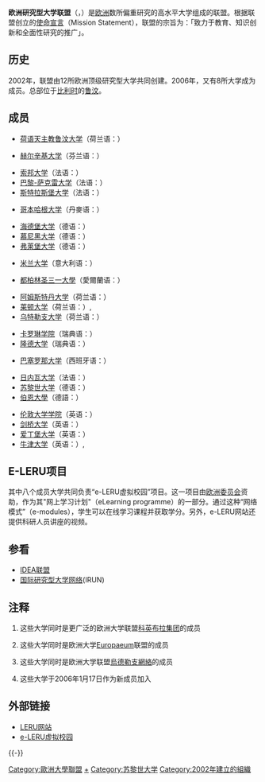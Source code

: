 {{Infobox organization
|name         = 欧洲研究型大学联盟<br>League of European Research Universities
|image        = Logo LERU.svg
|formation    = 2002年
|type         =  
|leader_title =  
|leader_name  =  
|headquarters = {{BEL}}[[鲁汶|鲁汶]] 
|region_served= [[欧洲|欧洲]]
|website      = {{URL|http://www.leru.org/}}
}}

'''欧洲研究型大学联盟'''（{{lang-en|League of European Research Universities}}，{{lang|en|'''LERU'''}}）是[[欧洲|欧洲]]数所偏重研究的高水平大学组成的联盟。根据联盟创立的[[使命宣言|使命宣言]]（Mission Statement），联盟的宗旨为：「致力于教育、知识创新和全面性研究的推广」。

== 历史 ==
2002年，联盟由12所欧洲顶级研究型大学共同创建。2006年，又有8所大学成为成员。总部位于[[比利时|比利时]]的[[鲁汶|鲁汶]]。

== 成员 ==
'''{{BEL}}'''
* [[荷语天主教鲁汶大学|荷语天主教鲁汶大学]]（荷兰语：{{lang|nt|Katholieke Universiteit Leuven}}）{{ref label|coimbra|1|a}}

'''{{FIN}}'''
* [[赫尔辛基大学|赫尔辛基大学]]（芬兰语：{{lang|fi|Helsingin yliopisto}}）{{ref label|europaeum|2|a}} {{ref label|Utrecht|4|a}}

'''{{FRA}}'''
* [[索邦大学|索邦大学]]（法语：{{lang|fr|Sorbonne Université}}）{{ref label|2006|3|a}}
* [[巴黎-萨克雷大学|巴黎-萨克雷大学]]（法语：{{lang|fr|Université Paris-Saclay}}）{{ref label|2006|3|a}}
* [[斯特拉斯堡大学|斯特拉斯堡大学]]（法语：{{lang|fr|Université de Strasbourg}}）{{ref label|Utrecht|4|c}}

'''{{DEN}}'''
* [[哥本哈根大学|哥本哈根大学]]（丹麥语：{{lang|da|Københavns Universitet}}）

'''{{DEU}}'''
* [[海德堡大学|海德堡大学]]（德语：{{lang|de|Ruprecht-Karls-Universität Heidelberg}}）{{ref label|coimbra|1|b}}
* [[慕尼黑大学|慕尼黑大学]]（德语：{{lang|de|Ludwig-Maximilians-Universität München}}） 
* [[弗莱堡大学|弗莱堡大学]]（德语：{{lang|de|Albert-Ludwigs-Universität Freiburg}}）{{ref label|2006|3|a}}

'''{{ITA}}'''
* [[米兰大学|米兰大学]]（意大利语：{{lang|it|Università degli Studi di Milano}}）

'''{{IRE}}'''
* [[都柏林圣三一大學|都柏林圣三一大學]]（愛爾蘭语：{{lang|ga|Coláiste na Tríonóide, Baile Átha Cliath}}）{{ref label|coimbra|1|a}}

'''{{NED}}'''
* [[阿姆斯特丹大学|阿姆斯特丹大学]]（荷兰语：{{lang|nl|Universiteit van Amsterdam}}）{{ref label|2006|3|b}} 
* [[莱顿大学|莱顿大学]]（荷兰语：{{lang|nl|Universiteit Leiden}}）{{ref label|coimbra|1|c}},{{ref label|europaeum|2|b}}
* [[乌特勒支大学|乌特勒支大学]]（荷兰语：{{lang|nl|Universiteit Utrecht}}）{{ref label|2006|3|c}} {{ref label|Utrecht|4|b}}

'''{{SWE}}'''
* [[卡罗琳学院|卡罗琳学院]]（瑞典语：{{lang|sv|Karolinska Institutet|}}）
* [[隆德大学|隆德大学]]（瑞典语：{{lang|sv|Lunds universitet}}）{{ref label|2006|3|d}}

'''{{ESP}}'''
* [[巴塞罗那大学|巴塞罗那大学]]（西班牙语：{{lang|es|Universidad de Barcelona|}}）

'''{{CHE}}'''
* [[日内瓦大学|日内瓦大学]]（法语：{{lang|fr|Université de Genève}}）{{ref label|coimbra|1|d}}
* [[苏黎世大学|苏黎世大学]]（德语：{{lang|de|Universität Zürich}}）{{ref label|2006|3|e}}
* [[伯恩大學|伯恩大學]]（德語：{{lang|de|Universität Bern}}）

'''{{GBR}}'''
* [[伦敦大学学院|伦敦大学学院]]（英语：{{lang|en|University College London}}）{{ref label|2006|3|f}}
* [[剑桥大学|剑桥大学]]（英语：{{lang|en|University of Cambridge}}）{{ref label|coimbra|1|e}}
* [[爱丁堡大学|爱丁堡大学]]（英语：{{lang|en|University of Edinburgh}}）{{ref label|coimbra|1|f}}
* [[牛津大学|牛津大学]]（英语：{{lang|en|University of Oxford}}）{{ref label|coimbra|1|g}},{{ref label|europaeum|2|c}}

== E-LERU项目 ==
其中八个成员大学共同负责“e-LERU虚拟校园”项目。这一项目由[[欧洲委员会|欧洲委员会]]资助，作为其"网上学习计划"（eLearning programme）的一部分。通过这种“网络模式”（e-modules），学生可以在线学习课程并获取学分。另外，e-LERU网站还提供科研人员讲座的视频。

== 参看 ==
* [[IDEA联盟|IDEA联盟]]
* [[国际研究型大学网络|国际研究型大学网络]](IRUN)

==注释 ==
# {{note label|coimbra|1|a}}{{note label|coimbra|1|b}}{{note label|coimbra|1|c}}{{note label|coimbra|1|d}}{{note label|coimbra|1|e}}{{note label|coimbra|1|f}}{{note label|coimbra|1|g}}  这些大学同时是更广泛的欧洲大学联盟[[科英布拉集团|科英布拉集团]]的成员
# {{note label|europaeum|2|a}}{{note label|europaeum|2|b}}{{note label|europaeum|2|c}} 这些大学同时是欧洲大学[[Europaeum|Europaeum]]联盟的成员
# {{note label|Utrecht|4|a}}{{note label|Utrecht|4|b}}{{note label|Utrecht|4|c}} 这些大学同时是欧洲大学联盟[[烏德勒支網絡|烏德勒支網絡]]的成员
# {{note label|2006|3|a}}{{note label|2006|3|b}}{{note label|2006|3|c}}{{note label|2006|3|d}}{{note label|2006|3|e}}{{note label|2006|3|f}} 这些大学于2006年1月17日作为新成员加入

== 外部链接 ==
* [http://www.leru.org/ LERU网站] {{Wayback|url=http://www.leru.org/ |date=20081031213452 }}
* [http://eleru.leru.org/ e-LERU虚拟校园] {{Wayback|url=http://eleru.leru.org/ |date=20081118193749 }}

{{-}}
{{欧洲大学网络}}
{{欧洲研究型大学联盟}}

{{Authority control}}

[[Category:歐洲大學聯盟|Category:歐洲大學聯盟]]
[[Category:研究型大学|+]]
[[Category:苏黎世大学|Category:苏黎世大学]]
[[Category:2002年建立的組織|Category:2002年建立的組織]]